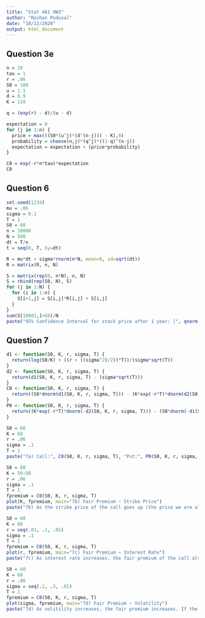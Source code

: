 ```yaml
---
title: "Stat 461 HW3"
author: "Roshan Poduval"
date: "10/12/2020"
output: html_document
---
```


## Question 3e
```r
n = 10
tau = 1
r = .06
S0 = 100
u = 1.1
d = 0.9
K = 110

q = (exp(r) - d)/(u - d)

expectation = 0
for (j in 1:n) {
  price = max(((S0*(u^j)*(d^(n-j))) - K),0)
  probability = choose(n,j)*(q^j)*((1-q)^(n-j))
  expectation = expectation + (price*probability)
}

C0 = exp(-r*n*tau)*expectation
C0
```

## Question 6
```r
set.seed(1234)
mu = .06
sigma = 0.1
T = 1
S0 = 60
n = 10000
N = 500
dt = T/n
t = seq(0, T, by=dt)

R = mu*dt + sigma*rnorm(n*N, mean=0, sd=sqrt(dt))
R = matrix(R, n, N)

S = matrix(rep(0, n*N), n, N)
S = rbind(rep(S0, N), S)
for (j in 1:N) {
  for (i in 1:n) {
    S[i+1,j] = S[i,j]*R[i,j] + S[i,j]
  }
}
sum(S[10001,]>68)/N
paste("95% Confidence Interval for stock price after 1 year: [", qnorm(.025)*sd(S[10001,])+mean(S[10001,]), ",", qnorm(.975)*sd(S[10001,])+mean(S[10001,]), "] centered around", mean(S[10001,]))
```

## Question 7
```r
d1 <- function(S0, K, r, sigma, T) {
  return(log(S0/K) + ((r + ((sigma^2)/2))*T))/(sigma*sqrt(T))
}
d2 <- function(S0, K, r, sigma, T) {
  return(d1(S0, K, r, sigma, T) - (sigma*sqrt(T)))
}
C0 <- function(S0, K, r, sigma, T) {
  return((S0*dnorm(d1(S0, K, r, sigma, T))) - (K*exp(-r*T)*dnorm(d2(S0, K, r, sigma, T))))
}
P0 <- function(S0, K, r, sigma, T) {
  return((K*exp(-r*T)*dnorm(-d2(S0, K, r, sigma, T))) - (S0*dnorm(-d1(S0, K, r, sigma, T))))
}

S0 = 60
K = 68
r = .06
sigma = .1
T = 1
paste("7a) Call:", C0(S0, K, r, sigma, T), "Put:", P0(S0, K, r, sigma, T))

S0 = 60
K = 50:80
r = .06
sigma = .1
T = 1
fpremium = C0(S0, K, r, sigma, T)
plot(K, fpremium, main="7b) Fair Premium ~ Strike Price")
paste("7b) As the strike price of the call goes up (the price we are allowed to buy the stock at if the call option is exercised), the fair premium (price we are willing to pay) goes up. This makes sense because a call that allows you to buy at a lower price later has more value.")

S0 = 60
K = 68
r = seq(.01, .1, .01)
sigma = .1
T = 1
fpremium = C0(S0, K, r, sigma, T)
plot(r, fpremium, main="7c) Fair Premium ~ Interest Rate")
paste("7c) As interest rate increases, the fair premium of the call also increases. This makes sense because if the (risk-free) interest rate is high, that means that stock price will likely also grow relatively fast. If the stock price is going to grow, then it makes sense to buy a call that secures a low price in the future for you to buy at. Conversely, if the interest rate is low, it is likely that the stock price will not grow as much (compared to when interest rate is high). If the stock isn't going to get much more expensive to buy, there is less incentive to buy a call option that sets a price for you to buy at in the future (likely the call option will not be exercised).")

S0 = 60
K = 68
r = .06
sigma = seq(.1, .3, .01)
T = 1
fpremium = C0(S0, K, r, sigma, T)
plot(sigma, fpremium, main="7d) Fair Premium ~ Volatility")
paste("7d) As volitility increases, the fair premium increases. If the price of a stock is more volatile, then it makes sense to want to set a price you can buy the stock at later by purchasing a call (more demand = higher price). If the price of a stock is not very volatile, then there is not much need for a call option because it is easier to get a more reliable estimate for the stock price in the futur.")
```